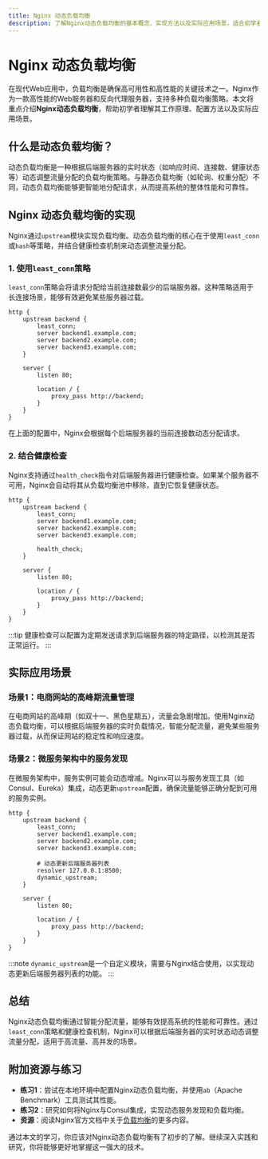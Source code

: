 ```yaml
---
title: Nginx 动态负载均衡
description: 了解Nginx动态负载均衡的基本概念、实现方法以及实际应用场景，适合初学者学习。
---
```


# Nginx 动态负载均衡

在现代Web应用中，负载均衡是确保高可用性和高性能的关键技术之一。Nginx作为一款高性能的Web服务器和反向代理服务器，支持多种负载均衡策略。本文将重点介绍**Nginx动态负载均衡**，帮助初学者理解其工作原理、配置方法以及实际应用场景。

## 什么是动态负载均衡？

动态负载均衡是一种根据后端服务器的实时状态（如响应时间、连接数、健康状态等）动态调整流量分配的负载均衡策略。与静态负载均衡（如轮询、权重分配）不同，动态负载均衡能够更智能地分配请求，从而提高系统的整体性能和可靠性。

## Nginx 动态负载均衡的实现

Nginx通过`upstream`模块实现负载均衡。动态负载均衡的核心在于使用`least_conn`或`hash`等策略，并结合健康检查机制来动态调整流量分配。

### 1. 使用`least_conn`策略

`least_conn`策略会将请求分配给当前连接数最少的后端服务器。这种策略适用于长连接场景，能够有效避免某些服务器过载。

```nginx
http {
    upstream backend {
        least_conn;
        server backend1.example.com;
        server backend2.example.com;
        server backend3.example.com;
    }

    server {
        listen 80;

        location / {
            proxy_pass http://backend;
        }
    }
}
```

在上面的配置中，Nginx会根据每个后端服务器的当前连接数动态分配请求。

### 2. 结合健康检查

Nginx支持通过`health_check`指令对后端服务器进行健康检查。如果某个服务器不可用，Nginx会自动将其从负载均衡池中移除，直到它恢复健康状态。

```nginx
http {
    upstream backend {
        least_conn;
        server backend1.example.com;
        server backend2.example.com;
        server backend3.example.com;

        health_check;
    }

    server {
        listen 80;

        location / {
            proxy_pass http://backend;
        }
    }
}
```

:::tip
健康检查可以配置为定期发送请求到后端服务器的特定路径，以检测其是否正常运行。
:::

## 实际应用场景

### 场景1：电商网站的高峰期流量管理

在电商网站的高峰期（如双十一、黑色星期五），流量会急剧增加。使用Nginx动态负载均衡，可以根据后端服务器的实时负载情况，智能分配流量，避免某些服务器过载，从而保证网站的稳定性和响应速度。

### 场景2：微服务架构中的服务发现

在微服务架构中，服务实例可能会动态增减。Nginx可以与服务发现工具（如Consul、Eureka）集成，动态更新`upstream`配置，确保流量能够正确分配到可用的服务实例。

```nginx
http {
    upstream backend {
        least_conn;
        server backend1.example.com;
        server backend2.example.com;
        server backend3.example.com;

        # 动态更新后端服务器列表
        resolver 127.0.0.1:8500;
        dynamic_upstream;
    }

    server {
        listen 80;

        location / {
            proxy_pass http://backend;
        }
    }
}
```

:::note
`dynamic_upstream`是一个自定义模块，需要与Nginx结合使用，以实现动态更新后端服务器列表的功能。
:::

## 总结

Nginx动态负载均衡通过智能分配流量，能够有效提高系统的性能和可靠性。通过`least_conn`策略和健康检查机制，Nginx可以根据后端服务器的实时状态动态调整流量分配，适用于高流量、高并发的场景。

## 附加资源与练习

- **练习1**：尝试在本地环境中配置Nginx动态负载均衡，并使用`ab`（Apache Benchmark）工具测试其性能。
- **练习2**：研究如何将Nginx与Consul集成，实现动态服务发现和负载均衡。
- **资源**：阅读Nginx官方文档中关于[负载均衡](https://nginx.org/en/docs/http/load_balancing.html)的更多内容。

通过本文的学习，你应该对Nginx动态负载均衡有了初步的了解。继续深入实践和研究，你将能够更好地掌握这一强大的技术。